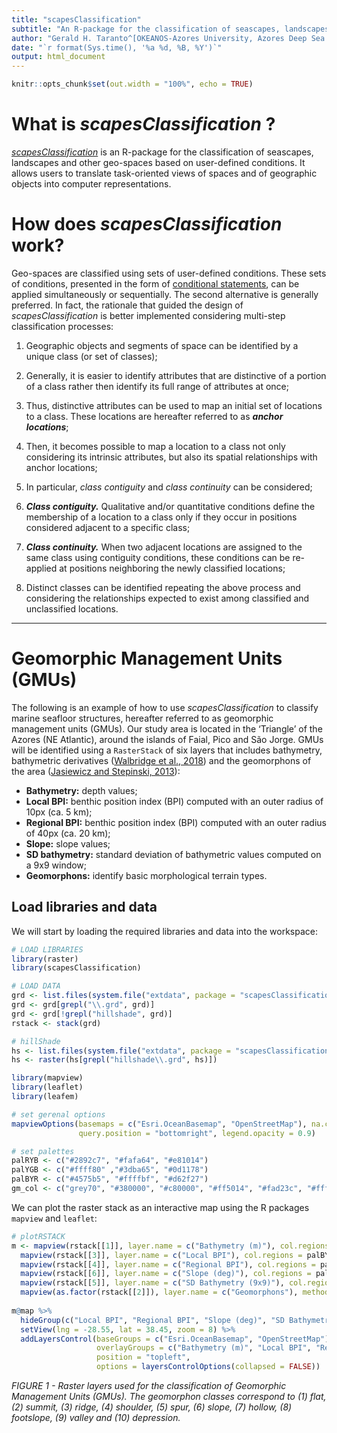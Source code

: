 ```yaml
---
title: "scapesClassification"
subtitle: "An R-package for the classification of seascapes, landscapes and other geographic spaces represented as raster surfaces based on user-defined conditions" 
author: "Gerald H. Taranto^[OKEANOS-Azores University, Azores Deep Sea Research Group (@AzoresDeepSea), 9901‐862 Horta, Portugal. Email: gh.taranto@gmail.com]"
date: "`r format(Sys.time(), '%a %d, %B, %Y')`"
output: html_document
---
```


```r
knitr::opts_chunk$set(out.width = "100%", echo = TRUE)
```

# What is _scapesClassification_ ?
[_scapesClassification_](https://github.com/ghTaranto/scapesClassification "GitHub repository") is an R-package for the classification of seascapes, landscapes and other geo-spaces based on user-defined conditions. It allows users to translate task-oriented views of spaces and of geographic objects into computer representations. 

# How does _scapesClassification_ work?
Geo-spaces are classified using sets of user-defined conditions. These sets of conditions, presented in the form of [conditional statements](https://en.wikipedia.org/wiki/Conditional_(computer_programming) "Wikipedia definition"), can be applied simultaneously or sequentially. The second alternative is generally preferred. In fact, the rationale that guided the design of _scapesClassification_ is better implemented considering multi-step classification processes:

1. Geographic objects and segments of space can be identified by a unique class (or set of classes); 

2. Generally, it is easier to identify attributes that are distinctive of a portion of a class rather then identify its full range of attributes at once;

3. Thus, distinctive attributes can be used to map an initial set of locations to a class. These locations are hereafter referred to as ___anchor locations___;

4. Then, it becomes possible to map a location to a class not only considering its intrinsic attributes, but also its spatial relationships with anchor locations;

5. In particular, _class contiguity_ and _class continuity_ can be considered;

6. ___Class contiguity.___ Qualitative and/or quantitative conditions define the membership of a location to a class only if they occur in positions considered adjacent to a specific class;

7. ___Class continuity.___ When two adjacent locations are assigned to the same class using contiguity conditions, these conditions can be re-applied at positions neighboring the newly classified locations;

8. Distinct classes can be identified repeating the above process and considering the relationships expected to exist among classified and unclassified locations. 

------

# Geomorphic Management Units (GMUs) 
The following is an example of how to use _scapesClassification_ to classify marine seafloor structures, hereafter referred to as geomorphic management units (GMUs). Our study area is located in the 'Triangle' of the Azores (NE Atlantic), around the islands of Faial, Pico and São Jorge. GMUs will be identified using a `RasterStack` of six layers that includes bathymetry, bathymetric derivatives ([Walbridge et al., 2018](https://www.mdpi.com/2076-3263/8/3/94/htm)) and the geomorphons of the area ([Jasiewicz and Stepinski, 2013](https://www.sciencedirect.com/science/article/pii/S0169555X12005028#!)):
  
* **Bathymetry:** depth values;
* **Local BPI:** benthic position index (BPI) computed with an outer radius of 10px (ca. 5 km);
* **Regional BPI:** benthic position index (BPI) computed with an outer radius of 40px (ca. 20 km);
* **Slope:** slope values;
* **SD bathymetry:** standard deviation of bathymetric values computed on a 9x9 window;
* **Geomorphons:** identify basic morphological terrain types.

## Load libraries and data
We will start by loading the required libraries and data into the workspace:
```r
# LOAD LIBRARIES
library(raster)
library(scapesClassification)

# LOAD DATA
grd <- list.files(system.file("extdata", package = "scapesClassification"), full.names = T)
grd <- grd[grepl("\\.grd", grd)]
grd <- grd[!grepl("hillshade", grd)]
rstack <- stack(grd)
```

```r
# hillShade
hs <- list.files(system.file("extdata", package = "scapesClassification"), full.names = T)
hs <- raster(hs[grepl("hillshade\\.grd", hs)])
```

```r
library(mapview)
library(leaflet)
library(leafem)

# set gerenal options 
mapviewOptions(basemaps = c("Esri.OceanBasemap", "OpenStreetMap"), na.color = "grey88", homebutton = FALSE, 
               query.position = "bottomright", legend.opacity = 0.9)

# set palettes
palRYB <- c("#2892c7", "#fafa64", "#e81014")
palYGB <- c("#ffff80" ,"#3dba65", "#0d1178")
palBYR <- c("#4575b5", "#ffffbf", "#d62f27")
gm_col <- c("grey70", "#380000", "#c80000", "#ff5014", "#fad23c", "#ffff3c", "#b4e614", "#3cfa96", "#0000ff", "#000038")
```
<a id="rstack"></a>
We can plot the raster stack as an interactive map using the R packages `mapview` and `leaflet`: 
```r
# plotRSTACK
m <- mapview(rstack[[1]], layer.name = c("Bathymetry (m)"), col.regions = palRYB) +
  mapview(rstack[[3]], layer.name = c("Local BPI"), col.regions = palBYR, hide = TRUE) + 
  mapview(rstack[[4]], layer.name = c("Regional BPI"), col.regions = palBYR, hide = TRUE) +
  mapview(rstack[[6]], layer.name = c("Slope (deg)"), col.regions = palYGB, hide = TRUE) + 
  mapview(rstack[[5]], layer.name = c("SD Bathymetry (9x9)"), col.regions = palYGB, hide = TRUE) + 
  mapview(as.factor(rstack[[2]]), layer.name = c("Geomorphons"), method = "ngb", col.regions = gm_col, at=0:10)
  
m@map %>% 
  hideGroup(c("Local BPI", "Regional BPI", "Slope (deg)", "SD Bathymetry (9x9)", "Geomorphons")) %>% 
  setView(lng = -28.55, lat = 38.45, zoom = 8) %>%
  addLayersControl(baseGroups = c("Esri.OceanBasemap", "OpenStreetMap"),
                   overlayGroups = c("Bathymetry (m)", "Local BPI", "Regional BPI", "Slope (deg)", "SD Bathymetry (9x9)", "Geomorphons"),
                   position = "topleft",
                   options = layersControlOptions(collapsed = FALSE))
```
_FIGURE 1 - Raster layers used for the classification of Geomorphic Management Units (GMUs). The geomorphon classes correspond to (1) flat, (2) summit, (3) ridge, (4) shoulder, (5) spur, (6) slope, (7) hollow, (8) footslope, (9) valley and (10) depression._

